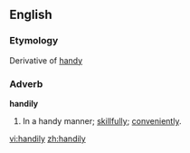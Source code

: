 ==English==

===Etymology===
Derivative of [[handy]]

===Adverb===
'''handily'''

#In a handy manner; [[skillfully]]; [[conveniently]].

[[vi:handily]]
[[zh:handily]]